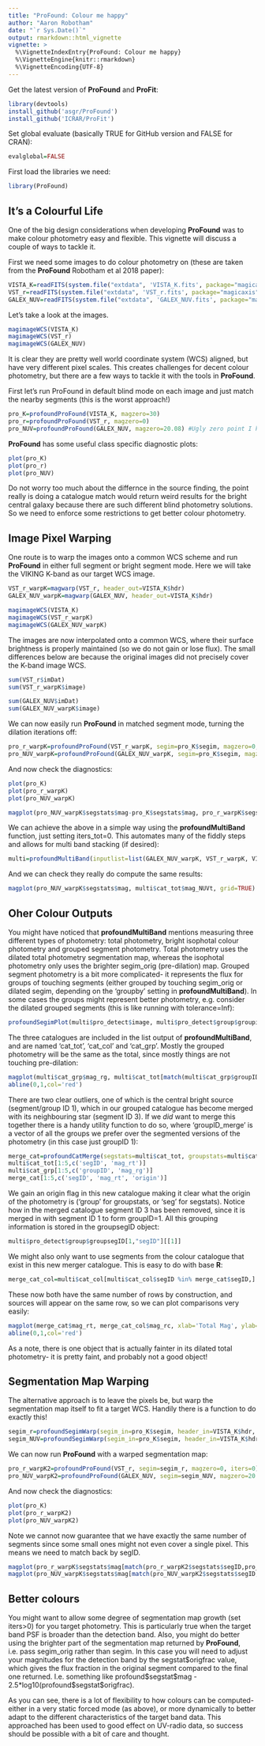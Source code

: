 ```yaml
---
title: "ProFound: Colour me happy"
author: "Aaron Robotham"
date: "`r Sys.Date()`"
output: rmarkdown::html_vignette
vignette: >
  %\VignetteIndexEntry{ProFound: Colour me happy}
  %\VignetteEngine{knitr::rmarkdown}
  %\VignetteEncoding{UTF-8}
---
```


Get the latest version of **ProFound** and **ProFit**:

```r
library(devtools)
install_github('asgr/ProFound')
install_github('ICRAR/ProFit')
```

Set global evaluate (basically TRUE for GitHub version and FALSE for CRAN):

```r
evalglobal=FALSE
```

First load the libraries we need:

```r
library(ProFound)
```

## It's a Colourful Life

One of the big design considerations when developing **ProFound** was to make colour photometry easy and flexible. This vignette will discuss a couple of ways to tackle it.

First we need some images to do colour photometry on (these are taken from the **ProFound** Robotham et al 2018 paper):

```r
VISTA_K=readFITS(system.file("extdata", 'VISTA_K.fits', package="magicaxis"))
VST_r=readFITS(system.file("extdata", 'VST_r.fits', package="magicaxis"))
GALEX_NUV=readFITS(system.file("extdata", 'GALEX_NUV.fits', package="magicaxis"))
```

Let's take a look at the images.

```r
magimageWCS(VISTA_K)
magimageWCS(VST_r)
magimageWCS(GALEX_NUV)
```

It is clear they are pretty well world coordinate system (WCS) aligned, but have very different pixel scales. This creates challenges for decent colour photometry, but there are a few ways to tackle it with the tools in **ProFound**.

First let's run ProFound in default blind mode on each image and just match the nearby segments (this is the worst approach!)

```r
pro_K=profoundProFound(VISTA_K, magzero=30)
pro_r=profoundProFound(VST_r, magzero=0)
pro_NUV=profoundProFound(GALEX_NUV, magzero=20.08) #Ugly zero point I know- see Driver et al 2016 Table 3!
```

**ProFound** has some useful class specific diagnostic plots:

```r
plot(pro_K)
plot(pro_r)
plot(pro_NUV)
```

Do not worry too much about the differnce in the source finding, the point really is doing a catalogue match would return weird results for the bright central galaxy because there are such different blind photometry solutions. So we need to enforce some restrictions to get better colour photometry.

## Image Pixel Warping

One route is to warp the images onto a common WCS scheme and run **ProFound** in either full segment or bright segment mode. Here we will take the VIKING K-band as our target WCS image.

```r
VST_r_warpK=magwarp(VST_r, header_out=VISTA_K$hdr)
GALEX_NUV_warpK=magwarp(GALEX_NUV, header_out=VISTA_K$hdr)
```

```r
magimageWCS(VISTA_K)
magimageWCS(VST_r_warpK)
magimageWCS(GALEX_NUV_warpK)
```

The images are now interpolated onto a common WCS, where their surface brightness is properly maintained (so we do not gain or lose flux). The small differences below are because the original images did not precisely cover the K-band image WCS.

```r
sum(VST_r$imDat)
sum(VST_r_warpK$image)

sum(GALEX_NUV$imDat)
sum(GALEX_NUV_warpK$image)
```

We can now easily run **ProFound** in matched segment mode, turning the dilation iterations off:

```r
pro_r_warpK=profoundProFound(VST_r_warpK, segim=pro_K$segim, magzero=0, iters=0)
pro_NUV_warpK=profoundProFound(GALEX_NUV_warpK, segim=pro_K$segim, magzero=20.08, iters=0)
```

And now check the diagnostics:

```r
plot(pro_K)
plot(pro_r_warpK)
plot(pro_NUV_warpK)
```

```r
magplot(pro_NUV_warpK$segstats$mag-pro_K$segstats$mag, pro_r_warpK$segstats$mag-pro_K$segstats$mag, xlab='NUV-K', ylab='r-K')
```

We can achieve the above in a simple way using the **profoundMultiBand** function, just setting iters_tot=0. This automates many of the fiddly steps and allows for multi band stacking (if desired):

```r
multi=profoundMultiBand(inputlist=list(GALEX_NUV_warpK, VST_r_warpK, VISTA_K), magzero=c(20.08,0,30), iters_tot=0, detectbands='K', multibands=c('NUV','r','K'))
```

And we can check they really do compute the same results:

```r
magplot(pro_NUV_warpK$segstats$mag, multi$cat_tot$mag_NUVt, grid=TRUE)
```

## Oher Colour Outputs

You might have noticed that **profoundMultiBand** mentions measuring three different types of photometry: total photometry, bright isophotal colour photometry and grouped segment photometry. Total photometry uses the dilated total photometry segmentation map, whereas the isophotal photometry only uses the brighter segim_orig (pre-dilation) map. Grouped segment photometry is a bit more complicated- it represents the flux for groups of touching segments (either grouped by touching segim_orig or dilated segim, depending on the 'groupby' setting in **profoundMultiBand**). In some cases the groups might represent better photometry, e.g. consider the dilated grouped segments (this is like running with tolerance=Inf):

```r
profoundSegimPlot(multi$pro_detect$image, multi$pro_detect$group$groupim)
```

The three catalogues are included in the list output of **profoundMultiBand**, and are named 'cat_tot', 'cat_col' and 'cat_grp'. Mostly the grouped photometry will be the same as the total, since mostly things are not touching pre-dilation:

```r
magplot(multi$cat_grp$mag_rg, multi$cat_tot[match(multi$cat_grp$groupID, multi$cat_tot$segID),"mag_rt"], grid=TRUE, log='', xlab='Group Mag', ylab='Total Mag')
abline(0,1,col='red')
```

There are two clear outliers, one of which is the central bright source (segment/group ID 1), which in our grouped catalogue has become merged with its neighbouring star (segment ID 3). If we *did* want to merge this together there is a handy utility function to do so, where 'groupID_merge' is a vector of all the groups we prefer over the segmented versions of the photometry (in this case just groupID 1):

```r
merge_cat=profoundCatMerge(segstats=multi$cat_tot, groupstats=multi$cat_grp, groupsegID=multi$pro_detect$group$groupsegID, groupID_merge=1)
multi$cat_tot[1:5,c('segID', 'mag_rt')]
multi$cat_grp[1:5,c('groupID', 'mag_rg')]
merge_cat[1:5,c('segID', 'mag_rt', 'origin')]
```

We gain an origin flag in this new catalogue making it clear what the origin of the photometry is ('group' for groupstats, or 'seg' for segstats). Notice how in the merged catalogue segment ID 3 has been removed, since it is merged in with segment ID 1 to form groupID=1. All this grouping information is stored in the groupsegID object:

```r
multi$pro_detect$group$groupsegID[1,"segID"][[1]]
```

We might also only want to use segments from the colour catalogue that exist in this new merger catalogue. This is easy to do with base **R**:

```r
merge_cat_col=multi$cat_col[multi$cat_col$segID %in% merge_cat$segID,]
```

These now both have the same number of rows by construction, and sources will appear on the same row, so we can plot comparisons very easily:

```r
magplot(merge_cat$mag_rt, merge_cat_col$mag_rc, xlab='Total Mag', ylab='Colour Mag', grid=TRUE)
abline(0,1,col='red')
```

As a note, there is one object that is actually fainter in its dilated total photometry- it is pretty faint, and probably not a good object!

## Segmentation Map Warping

The alternative approach is to leave the pixels be, but warp the segmentation map itself to fit a target WCS. Handily there is a function to do exactly this!

```r
segim_r=profoundSegimWarp(segim_in=pro_K$segim, header_in=VISTA_K$hdr, header_out=VST_r$hdr)
segim_NUV=profoundSegimWarp(segim_in=pro_K$segim, header_in=VISTA_K$hdr, header_out=GALEX_NUV$hdr)
```

We can now run **ProFound** with a warped segmentation map:

```r
pro_r_warpK2=profoundProFound(VST_r, segim=segim_r, magzero=0, iters=0)
pro_NUV_warpK2=profoundProFound(GALEX_NUV, segim=segim_NUV, magzero=20.08, iters=0)
```

And now check the diagnostics:

```r
plot(pro_K)
plot(pro_r_warpK2)
plot(pro_NUV_warpK2)
```

Note we cannot now guarantee that we have exactly the same number of segments since some small ones might not even cover a single pixel. This means we need to match back by segID.

```r
magplot(pro_r_warpK$segstats$mag[match(pro_r_warpK2$segstats$segID,pro_r_warpK$segstats$segID)], pro_r_warpK2$segstats$mag, grid=TRUE, xlab='r Image Warp / mag', ylab='r Segim Warp / mag')
magplot(pro_NUV_warpK$segstats$mag[match(pro_NUV_warpK2$segstats$segID,pro_NUV_warpK$segstats$segID)], pro_NUV_warpK2$segstats$mag, grid=TRUE, xlab='NUV Image Warp / mag', ylab='NUV Segim Warp / mag')
```

## Better colours

You might want to allow some degree of segmentation map growth (set iters>0) for you target photometry. This is particularly true when the target band PSF is broader than the detection band. Also, you might do better using the brighter part of the segmentation map returned by **ProFound**, i.e. pass segim_orig rather than segim. In this case you will need to adjust your magnitudes for the detection band by the segstat$origfrac value, which gives the flux fraction in the original segment compared to the final one returned. I.e. something like profound\$segstat\$mag - 2.5*log10(profound\$segstat\$origfrac).

As you can see, there is a lot of flexibility to how colours can be computed- either in a very static forced mode (as above), or more dynamically to better adapt to the different characteristics of the target band data. This approached has been used to good effect on UV-radio data, so success should be possible with a bit of care and thought.
